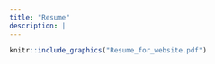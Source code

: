 ```yaml
---
title: "Resume"
description: |
---
```


```r

knitr::include_graphics("Resume_for_website.pdf")


```
